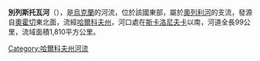 '''別列斯托瓦河'''（{{lang-uk|Берестова}}），是[[烏克蘭|烏克蘭]]的河流，位於該國東部，屬於[[奧列利河|奧列利河]]的支流，發源自[[奧霍切_(新沃多拉加區)|奧霍切]]東北面，流經[[哈爾科夫州|哈爾科夫州]]，河口處在[[斯卡洛尼夫卡|斯卡洛尼夫卡]]以南，河道全長99公里，流域面積1,810平方公里。

{{DEFAULTSORT:Берестова}}
[[Category:哈爾科夫州河流|Category:哈爾科夫州河流]]


{{Ukraine-river-stub}}